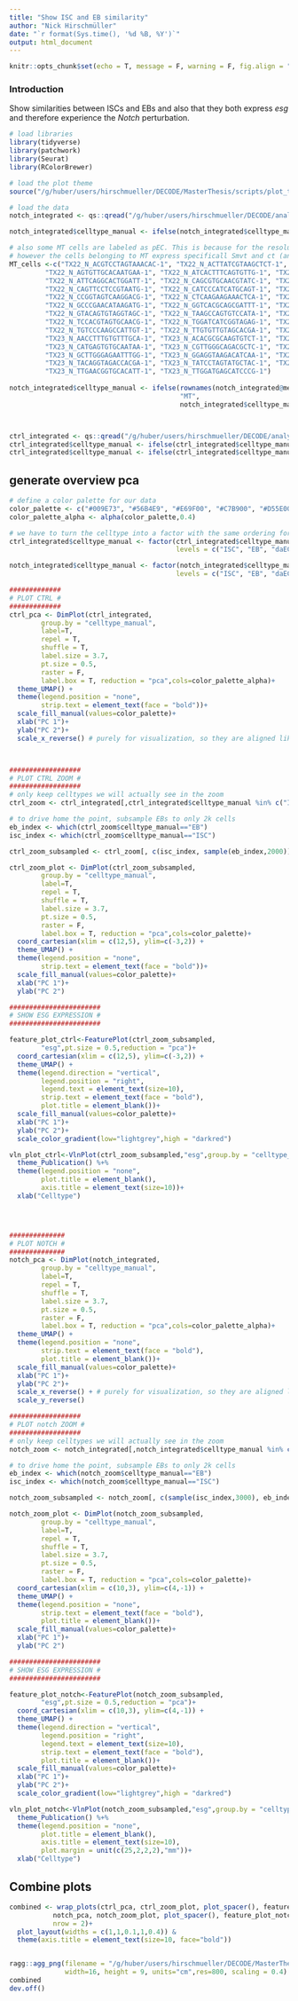 ```yaml
---
title: "Show ISC and EB similarity"
author: "Nick Hirschmüller"
date: "`r format(Sys.time(), '%d %B, %Y')`"
output: html_document
---
```



```r
knitr::opts_chunk$set(echo = T, message = F, warning = F, fig.align = "center")
```

### Introduction
Show similarities between ISCs and EBs and also that they both express _esg_ and therefore experience the _Notch_ perturbation.

```r
# load libraries
library(tidyverse)
library(patchwork)
library(Seurat)
library(RColorBrewer)

# load the plot theme
source("/g/huber/users/hirschmueller/DECODE/MasterThesis/scripts/plot_theme.R")
```

```r
# load the data
notch_integrated <- qs::qread("/g/huber/users/hirschmueller/DECODE/analysis/notch_3prime/results/integration/seurat_integration.qs")

notch_integrated$celltype_manual <- ifelse(notch_integrated$celltype_manual == "unk2", "unk", notch_integrated$celltype_manual)

# also some MT cells are labeled as pEC. This is because for the resolution that we chose, they were aggregated as one cluster and in that cluster pEC markers dominate. 
# however the cells belonging to MT express specificall Smvt and ct (and are also predicted to be MT using the flygut atlas).
MT_cells <-c("TX22_N_ACGTCCTAGTAAACAC-1", "TX22_N_ACTTATCGTAAGCTCT-1", "TX22_N_AGGCCACAGCTGAGTG-1",
         "TX22_N_AGTGTTGCACAATGAA-1", "TX22_N_ATCACTTTCAGTGTTG-1", "TX22_N_ATCGTCCAGGGATCGT-1",
         "TX22_N_ATTCAGGCACTGGATT-1", "TX22_N_CAGCGTGCAACGTATC-1", "TX22_N_CAGTGCGCAAACGAGC-1",
         "TX22_N_CAGTTCCTCCGTAATG-1", "TX22_N_CATCCCATCATGCAGT-1", "TX22_N_CATGCCTAGCGTTCCG-1",
         "TX22_N_CCGGTAGTCAAGGACG-1", "TX22_N_CTCAAGAAGAAACTCA-1", "TX22_N_GCCATTCGTACCGGAA-1",
         "TX22_N_GCCCGAACATAAGATG-1", "TX22_N_GGTCACGCAGCGATTT-1", "TX22_N_GGTGAAGGTACTGCCG-1",
         "TX22_N_GTACAGTGTAGGTAGC-1", "TX22_N_TAAGCCAGTGTCCATA-1", "TX22_N_TACCCGTGTTGGGACA-1",
         "TX22_N_TCCACGTAGTGCAACG-1", "TX22_N_TGGATCATCGGTAGAG-1", "TX22_N_TGTCCACAGGTACCTT-1",
         "TX22_N_TGTCCCAAGCCATTGT-1", "TX22_N_TTGTGTTGTAGCACGA-1", "TX22_N_TTTCCTCAGGACAACC-1",
         "TX23_N_AACCTTTGTGTTTGCA-1", "TX23_N_ACACGCGCAAGTGTCT-1", "TX23_N_ATCGATGGTTCGCGTG-1",
         "TX23_N_CATGAGTGTGCAATAA-1", "TX23_N_CGTTGGGCAGACGCTC-1", "TX23_N_CTCCATGCACACCTGG-1",
         "TX23_N_GCTTGGGAGAATTTGG-1", "TX23_N_GGAGGTAAGACATCAA-1", "TX23_N_GTCTAGAGTTGCCATA-1",
         "TX23_N_TACAGGTAGACCACGA-1", "TX23_N_TATCCTAGTATGCTAC-1", "TX23_N_TCACTATAGTCCCAAT-1",
         "TX23_N_TTGAACGGTGCACATT-1", "TX23_N_TTGGATGAGCATCCCG-1")
  
notch_integrated$celltype_manual <- ifelse(rownames(notch_integrated@meta.data) %in% MT_cells,
                                           "MT",
                                           notch_integrated$celltype_manual)



ctrl_integrated <- qs::qread("/g/huber/users/hirschmueller/DECODE/analysis/ctrl_3prime/results/integration/seurat_integration.qs")
ctrl_integrated$celltype_manual <- ifelse(ctrl_integrated$celltype_manual == "HSP-EB", "EB", ctrl_integrated$celltype_manual)
ctrl_integrated$celltype_manual <- ifelse(ctrl_integrated$celltype_manual == "R3", "mEC", ctrl_integrated$celltype_manual)
```


## generate overview pca
```r
# define a color palette for our data
color_palette <- c("#009E73", "#56B4E9", "#E69F00", "#C7B900", "#D55E00", "#CC79A7", "#8EBD59", "#663399","#999999", "#EB6864", "#709DAD")
color_palette_alpha <- alpha(color_palette,0.4)

# we have to turn the celltype into a factor with the same ordering for both ctrl and notch.
ctrl_integrated$celltype_manual <- factor(ctrl_integrated$celltype_manual, 
                                          levels = c("ISC", "EB", "daEC" ,"aEC", "Copper","pEC", "EE", "unk","MT", "dEC","mEC"))

notch_integrated$celltype_manual <- factor(notch_integrated$celltype_manual, 
                                          levels = c("ISC", "EB", "daEC" ,"aEC", "Copper","pEC", "EE", "unk", "MT"))

#############
# PLOT CTRL #
#############
ctrl_pca <- DimPlot(ctrl_integrated,
        group.by = "celltype_manual",
        label=T,
        repel = T,
        shuffle = T,
        label.size = 3.7,
        pt.size = 0.5,
        raster = F,
        label.box = T, reduction = "pca",cols=color_palette_alpha)+
  theme_UMAP() +
  theme(legend.position = "none",
        strip.text = element_text(face = "bold"))+
  scale_fill_manual(values=color_palette)+
  xlab("PC 1")+
  ylab("PC 2")+
  scale_x_reverse() # purely for visualization, so they are aligned like the notch.



##################
# PLOT CTRL ZOOM #
##################
# only keep celltypes we will actually see in the zoom
ctrl_zoom <- ctrl_integrated[,ctrl_integrated$celltype_manual %in% c("ISC","EB")]

# to drive home the point, subsample EBs to only 2k cells
eb_index <- which(ctrl_zoom$celltype_manual=="EB")
isc_index <- which(ctrl_zoom$celltype_manual=="ISC")

ctrl_zoom_subsampled <- ctrl_zoom[, c(isc_index, sample(eb_index,2000))]

ctrl_zoom_plot <- DimPlot(ctrl_zoom_subsampled,
        group.by = "celltype_manual",
        label=T,
        repel = T,
        shuffle = T,
        label.size = 3.7,
        pt.size = 0.5,
        raster = F,
        label.box = T, reduction = "pca",cols=color_palette)+
  coord_cartesian(xlim = c(12,5), ylim=c(-3,2)) +
  theme_UMAP() +
  theme(legend.position = "none",
        strip.text = element_text(face = "bold"))+
  scale_fill_manual(values=color_palette)+
  xlab("PC 1")+
  ylab("PC 2")

#######################
# SHOW ESG EXPRESSION #
#######################

feature_plot_ctrl<-FeaturePlot(ctrl_zoom_subsampled,
        "esg",pt.size = 0.5,reduction = "pca")+
  coord_cartesian(xlim = c(12,5), ylim=c(-3,2)) +
  theme_UMAP() +
  theme(legend.direction = "vertical",
        legend.position = "right",
        legend.text = element_text(size=10),
        strip.text = element_text(face = "bold"),
        plot.title = element_blank())+
  scale_fill_manual(values=color_palette)+
  xlab("PC 1")+
  ylab("PC 2")+
  scale_color_gradient(low="lightgrey",high = "darkred")

vln_plot_ctrl<-VlnPlot(ctrl_zoom_subsampled,"esg",group.by = "celltype_manual",cols = color_palette,pt.size = 0)+
  theme_Publication() %+%
  theme(legend.position = "none",
        plot.title = element_blank(),
        axis.title = element_text(size=10))+
  xlab("Celltype")




##############
# PLOT NOTCH #
##############
notch_pca <- DimPlot(notch_integrated,
        group.by = "celltype_manual",
        label=T,
        repel = T,
        shuffle = T,
        label.size = 3.7,
        pt.size = 0.5,
        raster = F,
        label.box = T, reduction = "pca",cols=color_palette_alpha)+
  theme_UMAP() +
  theme(legend.position = "none",
        strip.text = element_text(face = "bold"),
        plot.title = element_blank())+
  scale_fill_manual(values=color_palette)+
  xlab("PC 1")+
  ylab("PC 2")+
  scale_x_reverse() + # purely for visualization, so they are aligned like the notch
  scale_y_reverse()

##################
# PLOT notch ZOOM #
##################
# only keep celltypes we will actually see in the zoom
notch_zoom <- notch_integrated[,notch_integrated$celltype_manual %in% c("ISC","EB")]

# to drive home the point, subsample EBs to only 2k cells
eb_index <- which(notch_zoom$celltype_manual=="EB")
isc_index <- which(notch_zoom$celltype_manual=="ISC")

notch_zoom_subsampled <- notch_zoom[, c(sample(isc_index,3000), eb_index)]

notch_zoom_plot <- DimPlot(notch_zoom_subsampled,
        group.by = "celltype_manual",
        label=T,
        repel = T,
        shuffle = T,
        label.size = 3.7,
        pt.size = 0.5,
        raster = F,
        label.box = T, reduction = "pca",cols=color_palette)+
  coord_cartesian(xlim = c(10,3), ylim=c(4,-1)) +
  theme_UMAP() +
  theme(legend.position = "none",
        strip.text = element_text(face = "bold"),
        plot.title = element_blank())+
  scale_fill_manual(values=color_palette)+
  xlab("PC 1")+
  ylab("PC 2")

#######################
# SHOW ESG EXPRESSION #
#######################

feature_plot_notch<-FeaturePlot(notch_zoom_subsampled,
        "esg",pt.size = 0.5,reduction = "pca")+
  coord_cartesian(xlim = c(10,3), ylim=c(4,-1)) +
  theme_UMAP() +
  theme(legend.direction = "vertical",
        legend.position = "right",
        legend.text = element_text(size=10),
        strip.text = element_text(face = "bold"),
        plot.title = element_blank())+
  scale_fill_manual(values=color_palette)+
  xlab("PC 1")+
  ylab("PC 2")+
  scale_color_gradient(low="lightgrey",high = "darkred")

vln_plot_notch<-VlnPlot(notch_zoom_subsampled,"esg",group.by = "celltype_manual",cols = color_palette,pt.size = 0)+
  theme_Publication() %+%
  theme(legend.position = "none",
        plot.title = element_blank(),
        axis.title = element_text(size=10),
        plot.margin = unit(c(25,2,2,2),"mm"))+
  xlab("Celltype")
```

## Combine plots
```r
combined <- wrap_plots(ctrl_pca, ctrl_zoom_plot, plot_spacer(), feature_plot_ctrl, vln_plot_ctrl, 
           notch_pca, notch_zoom_plot, plot_spacer(), feature_plot_notch, vln_plot_notch,
           nrow = 2)+
  plot_layout(widths = c(1,1,0.1,1,0.4)) &
  theme(axis.title = element_text(size=10, face="bold"))


ragg::agg_png(filename = "/g/huber/users/hirschmueller/DECODE/MasterThesis/plots/isc_eb_similarity.png",
              width=16, height = 9, units="cm",res=800, scaling = 0.4)
combined
dev.off()



```


```r
```















